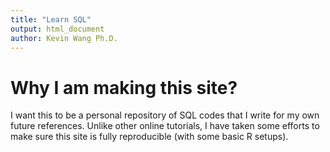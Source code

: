 ```yaml
---
title: "Learn SQL"
output: html_document
author: Kevin Wang Ph.D.
---
```


# Why I am making this site?

I want this to be a personal repository of SQL codes that I write for my own future references. Unlike other online tutorials, I have taken some efforts to make sure this site is fully reproducible (with some basic R setups).
